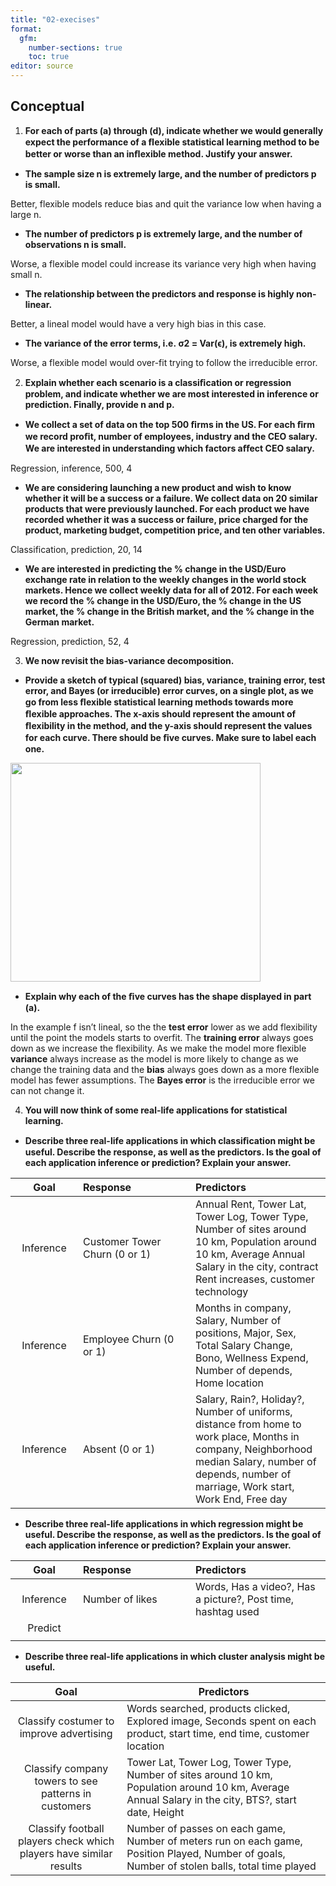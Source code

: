 ```yaml
---
title: "02-execises"
format:
  gfm:
    number-sections: true
    toc: true
editor: source
---
```


## Conceptual

1. **For each of parts (a) through (d), indicate whether we would generally expect the performance of a ﬂexible statistical learning method to be better or worse than an inﬂexible method. Justify your answer.**

-   **The sample size n is extremely large, and the number of predictors p is small.**

Better, flexible models reduce bias and quit the variance low when having a large n.

-   **The number of predictors p is extremely large, and the number of observations n is small.**

Worse, a flexible model could increase its variance very high when having small n.

-   **The relationship between the predictors and response is highly non-linear.**

Better, a lineal model would have a very high bias in this case.

-   **The variance of the error terms, i.e. σ2 = Var(ϵ), is extremely high.**

Worse, a flexible model would over-fit trying to follow the irreducible error.

2. **Explain whether each scenario is a classiﬁcation or regression problem, and indicate whether we are most interested in inference or prediction. Finally, provide n and p.**

- **We collect a set of data on the top 500 ﬁrms in the US. For each ﬁrm we record proﬁt, number of employees, industry and the CEO salary. We are interested in understanding which factors aﬀect CEO salary.**

Regression, inference, 500, 4

- **We are considering launching a new product and wish to know whether it will be a success or a failure. We collect data on 20 similar products that were previously launched. For each product we have recorded whether it was a success or failure, price charged for the product, marketing budget, competition price, and ten other variables.**

Classification, prediction, 20, 14

- **We are interested in predicting the % change in the USD/Euro exchange rate in relation to the weekly changes in the world stock markets. Hence we collect weekly data for all of 2012. For each week we record the % change in the USD/Euro, the % change in the US market, the % change in the British market, and the % change in the German market.**

Regression, prediction, 52, 4


3. **We now revisit the bias-variance decomposition.**

- **Provide a sketch of typical (squared) bias, variance, training error, test error, and Bayes (or irreducible) error curves, on a single plot, as we go from less ﬂexible statistical learning methods towards more ﬂexible approaches. The x-axis should represent the amount of ﬂexibility in the method, and the y-axis should represent the values for each curve. There should be ﬁve curves. Make sure to label each one.**

<img src="01-sketch.png" width="400" height="350" />

- **Explain why each of the ﬁve curves has the shape displayed in part (a).**

In the example f isn't lineal, so the the **test error** lower as we add flexibility until the point the models starts to overfit. The **training error** always goes down as we increase the flexibility. As we make the model more flexible **variance** always increase as the model is more likely to change as we change the training data and the **bias** always goes down as a more flexible model has fewer assumptions. The **Bayes error** is the irreducible error we can not change it.


4. **You will now think of some real-life applications for statistical learning.**

  - **Describe three real-life applications in which classiﬁcation might be useful. Describe the response, as well as the predictors. Is the goal of each application inference or prediction? Explain your answer.**

| Goal | Response | Predictors |
|:----:|:---------|:-----------|
|Inference|Customer Tower Churn (0 or 1)| Annual Rent, Tower Lat, Tower Log, Tower Type, Number of sites around 10 km, Population around 10 km, Average Annual Salary in the city, contract Rent increases, customer technology|
|Inference|Employee Churn (0 or 1)|Months in company, Salary, Number of positions, Major, Sex, Total Salary Change, Bono, Wellness Expend, Number of depends, Home location|
|Inference|Absent (0 or 1)|Salary, Rain?, Holiday?, Number of uniforms, distance from home to work place, Months in company, Neighborhood median Salary, number of depends, number of marriage, Work start, Work End, Free day|

  - **Describe three real-life applications in which regression might be useful. Describe the response, as well as the predictors. Is the goal of each application inference or prediction? Explain your answer.**

| Goal | Response | Predictors |
|:----:|:---------|:-----------|
|Inference|Number of likes|Words, Has a video?, Has a picture?, Post time, hashtag used|
|Predict|||
||||

  - **Describe three real-life applications in which cluster analysis might be useful.**

| Goal | Predictors |
|:----:|-----------|
|Classify costumer to improve advertising|Words searched, products clicked, Explored image, Seconds spent on each product, start time, end time, customer location| number of flowers on social media|
|Classify company towers to see patterns in customers|Tower Lat, Tower Log, Tower Type, Number of sites around 10 km, Population around 10 km, Average Annual Salary in the city, BTS?, start date, Height|
|Classify football players check which players have similar results|Number of passes on each game, Number of meters run on each game, Position Played, Number of goals, Number of stolen balls, total time played|


